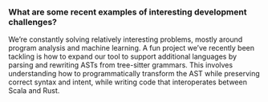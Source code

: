 ### What are some recent examples of interesting development challenges?

We’re constantly solving relatively interesting problems, mostly around program
analysis and machine learning. A fun project we’ve recently been tackling is how
to expand our tool to support additional languages by parsing and rewriting ASTs
from tree-sitter grammars. This involves understanding how to programmatically
transform the AST while preserving correct syntax and intent, while writing code
that interoperates between Scala and Rust.
